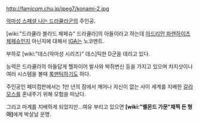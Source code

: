 http://famicom.chu.jp/jpeg7/konami-2.jpg

[[악마성 스페셜 나는 드라큘라군]]의 주인공.

[wiki:"드라큘라 블라드 체페슈" 드라큘라]의 아들이라고 하는데 [[아드리안 파렌하이츠 체페슈]]인지 아닌지에 대해서 [[IGA]]는 노코멘트.  

부하로 [wiki:"데스(악마성 시리즈)" 데스]틱한 D군을 데리고 있다.

능력은 드라큘라의 아들답게 헬파이어 발사와 박쥐변신 등을 가지고 있으며 차지샷이나 여러 시스템을 볼때 [[록맨]]틱하기도 하다.

주인공인 패미컴판에서는 1만 년의 잠에서 깨어나 자신이 없는 사이 세계를 지배한 [[갈라모스]]를 혼내주기 위해 모험을 떠났다.

그리고 마계를 지배하게 되었지만...여유 부리고 있으면 '''[wiki:"벨몬드 가문"채찍 든 형아]'''에게 박살날 운명.
